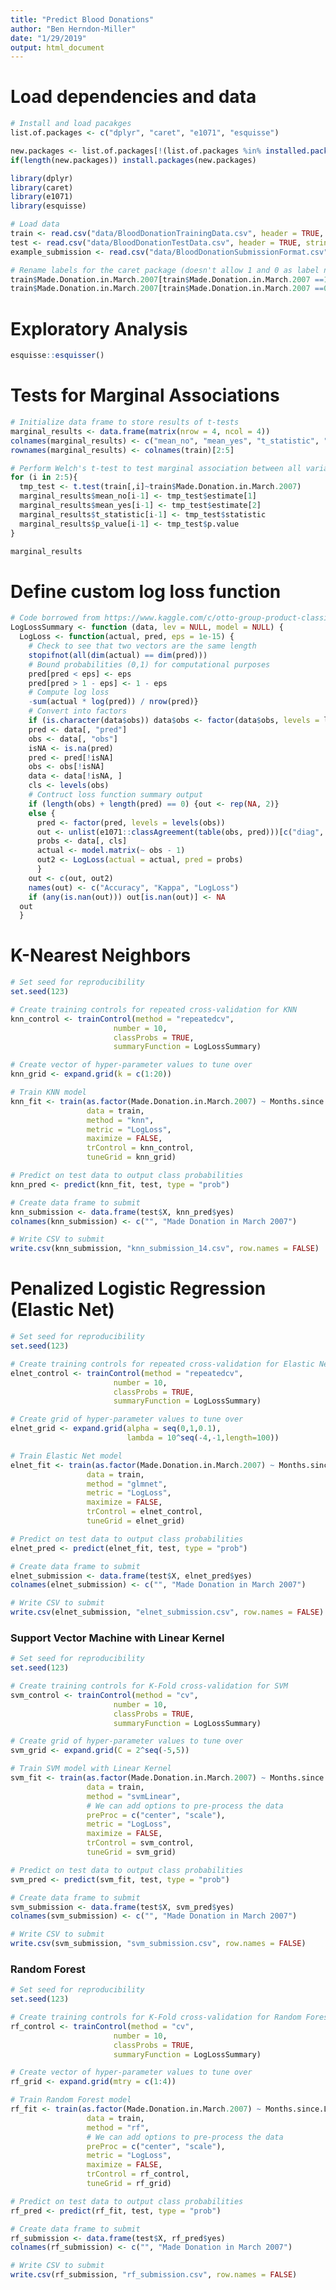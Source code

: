 ```yaml
---
title: "Predict Blood Donations"
author: "Ben Herndon-Miller"
date: "1/29/2019"
output: html_document
---
```


# Load dependencies and data

```r
# Install and load pacakges
list.of.packages <- c("dplyr", "caret", "e1071", "esquisse")

new.packages <- list.of.packages[!(list.of.packages %in% installed.packages()[,"Package"])]
if(length(new.packages)) install.packages(new.packages)

library(dplyr)
library(caret)
library(e1071)
library(esquisse)

# Load data
train <- read.csv("data/BloodDonationTrainingData.csv", header = TRUE, stringsAsFactors = FALSE)
test <- read.csv("data/BloodDonationTestData.csv", header = TRUE, stringsAsFactors = FALSE)
example_submission <- read.csv("data/BloodDonationSubmissionFormat.csv", header = TRUE, stringsAsFactors = FALSE)

# Rename labels for the caret package (doesn't allow 1 and 0 as label names)
train$Made.Donation.in.March.2007[train$Made.Donation.in.March.2007 ==1] <- "yes"
train$Made.Donation.in.March.2007[train$Made.Donation.in.March.2007 ==0] <- "no"
```

# Exploratory Analysis

```r
esquisse::esquisser()
```

# Tests for Marginal Associations

```r
# Initialize data frame to store results of t-tests
marginal_results <- data.frame(matrix(nrow = 4, ncol = 4))
colnames(marginal_results) <- c("mean_no", "mean_yes", "t_statistic", "p_value")
rownames(marginal_results) <- colnames(train)[2:5]

# Perform Welch's t-test to test marginal association between all variables
for (i in 2:5){
  tmp_test <- t.test(train[,i]~train$Made.Donation.in.March.2007)
  marginal_results$mean_no[i-1] <- tmp_test$estimate[1]
  marginal_results$mean_yes[i-1] <- tmp_test$estimate[2]
  marginal_results$t_statistic[i-1] <- tmp_test$statistic
  marginal_results$p_value[i-1] <- tmp_test$p.value
}

marginal_results
```

# Define custom log loss function

```r
# Code borrowed from https://www.kaggle.com/c/otto-group-product-classification-challenge/discussion/13064#69102
LogLossSummary <- function (data, lev = NULL, model = NULL) {
  LogLoss <- function(actual, pred, eps = 1e-15) {
    # Check to see that two vectors are the same length
    stopifnot(all(dim(actual) == dim(pred)))
    # Bound probabilities (0,1) for computational purposes
    pred[pred < eps] <- eps
    pred[pred > 1 - eps] <- 1 - eps
    # Compute log loss
    -sum(actual * log(pred)) / nrow(pred)}
    # Convert into factors
    if (is.character(data$obs)) data$obs <- factor(data$obs, levels = lev)
    pred <- data[, "pred"]
    obs <- data[, "obs"]
    isNA <- is.na(pred)
    pred <- pred[!isNA]
    obs <- obs[!isNA]
    data <- data[!isNA, ]
    cls <- levels(obs)
    # Contruct loss function summary output
    if (length(obs) + length(pred) == 0) {out <- rep(NA, 2)} 
    else {
      pred <- factor(pred, levels = levels(obs))
      out <- unlist(e1071::classAgreement(table(obs, pred)))[c("diag", "kappa")]
      probs <- data[, cls]
      actual <- model.matrix(~ obs - 1)
      out2 <- LogLoss(actual = actual, pred = probs)
      }
    out <- c(out, out2)
    names(out) <- c("Accuracy", "Kappa", "LogLoss")
    if (any(is.nan(out))) out[is.nan(out)] <- NA 
  out
  }
```

# K-Nearest Neighbors

```r
# Set seed for reproducibility
set.seed(123)

# Create training controls for repeated cross-validation for KNN
knn_control <- trainControl(method = "repeatedcv",
                       number = 10,
                       classProbs = TRUE,
                       summaryFunction = LogLossSummary)

# Create vector of hyper-parameter values to tune over
knn_grid <- expand.grid(k = c(1:20))

# Train KNN model
knn_fit <- train(as.factor(Made.Donation.in.March.2007) ~ Months.since.Last.Donation + Number.of.Donations + Total.Volume.Donated..c.c.. + Months.since.First.Donation,
                 data = train,
                 method = "knn",
                 metric = "LogLoss",
                 maximize = FALSE,
                 trControl = knn_control,
                 tuneGrid = knn_grid)

# Predict on test data to output class probabilities
knn_pred <- predict(knn_fit, test, type = "prob")

# Create data frame to submit 
knn_submission <- data.frame(test$X, knn_pred$yes)
colnames(knn_submission) <- c("", "Made Donation in March 2007")

# Write CSV to submit
write.csv(knn_submission, "knn_submission_14.csv", row.names = FALSE)
```

# Penalized Logistic Regression (Elastic Net)

```r
# Set seed for reproducibility
set.seed(123)

# Create training controls for repeated cross-validation for Elastic Net
elnet_control <- trainControl(method = "repeatedcv",
                       number = 10,
                       classProbs = TRUE,
                       summaryFunction = LogLossSummary)

# Create grid of hyper-parameter values to tune over
elnet_grid <- expand.grid(alpha = seq(0,1,0.1),
                          lambda = 10^seq(-4,-1,length=100))

# Train Elastic Net model
elnet_fit <- train(as.factor(Made.Donation.in.March.2007) ~ Months.since.Last.Donation + Number.of.Donations + Total.Volume.Donated..c.c.. + Months.since.First.Donation,
                 data = train,
                 method = "glmnet",
                 metric = "LogLoss",
                 maximize = FALSE,
                 trControl = elnet_control,
                 tuneGrid = elnet_grid)

# Predict on test data to output class probabilities
elnet_pred <- predict(elnet_fit, test, type = "prob")

# Create data frame to submit 
elnet_submission <- data.frame(test$X, elnet_pred$yes)
colnames(elnet_submission) <- c("", "Made Donation in March 2007")

# Write CSV to submit
write.csv(elnet_submission, "elnet_submission.csv", row.names = FALSE)
```

### Support Vector Machine with Linear Kernel

```r
# Set seed for reproducibility
set.seed(123)

# Create training controls for K-Fold cross-validation for SVM
svm_control <- trainControl(method = "cv",
                       number = 10,
                       classProbs = TRUE,
                       summaryFunction = LogLossSummary)

# Create grid of hyper-parameter values to tune over
svm_grid <- expand.grid(C = 2^seq(-5,5))

# Train SVM model with Linear Kernel
svm_fit <- train(as.factor(Made.Donation.in.March.2007) ~ Months.since.Last.Donation + Number.of.Donations + Total.Volume.Donated..c.c.. + Months.since.First.Donation,
                 data = train,
                 method = "svmLinear",
                 # We can add options to pre-process the data
                 preProc = c("center", "scale"),
                 metric = "LogLoss",
                 maximize = FALSE,
                 trControl = svm_control,
                 tuneGrid = svm_grid)

# Predict on test data to output class probabilities
svm_pred <- predict(svm_fit, test, type = "prob")

# Create data frame to submit 
svm_submission <- data.frame(test$X, svm_pred$yes)
colnames(svm_submission) <- c("", "Made Donation in March 2007")

# Write CSV to submit
write.csv(svm_submission, "svm_submission.csv", row.names = FALSE)
```

### Random Forest

```r
# Set seed for reproducibility
set.seed(123)

# Create training controls for K-Fold cross-validation for Random Forest
rf_control <- trainControl(method = "cv",
                       number = 10,
                       classProbs = TRUE,
                       summaryFunction = LogLossSummary)

# Create vector of hyper-parameter values to tune over
rf_grid <- expand.grid(mtry = c(1:4))

# Train Random Forest model
rf_fit <- train(as.factor(Made.Donation.in.March.2007) ~ Months.since.Last.Donation + Number.of.Donations + Total.Volume.Donated..c.c.. + Months.since.First.Donation,
                 data = train,
                 method = "rf",
                 # We can add options to pre-process the data
                 preProc = c("center", "scale"),
                 metric = "LogLoss",
                 maximize = FALSE,
                 trControl = rf_control,
                 tuneGrid = rf_grid)

# Predict on test data to output class probabilities
rf_pred <- predict(rf_fit, test, type = "prob")

# Create data frame to submit 
rf_submission <- data.frame(test$X, rf_pred$yes)
colnames(rf_submission) <- c("", "Made Donation in March 2007")

# Write CSV to submit
write.csv(rf_submission, "rf_submission.csv", row.names = FALSE)
```

